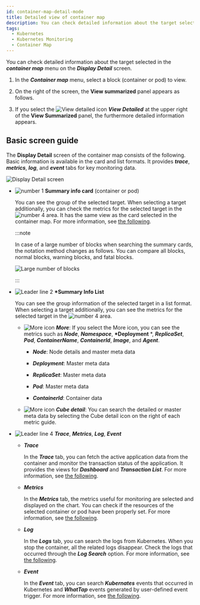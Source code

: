 ```yaml
---
id: container-map-detail-mode
title: Detailed view of container map
description: You can check detailed information about the target selected in the container map menu on the detailed view screen.
tags:
  - Kubernetes
  - Kubernetes Monitoring
  - Container Map
---
```


You can check detailed information about the target selected in the **_container map_** menu on the **_Display Detail_** screen.

1.  In the **_Container map_** menu, select a block (container or pod) to view. 

2.  On the right of the screen, the **View summarized** panel appears as follows. 

    <ImgLang img='k8s-container-sum.png' desc='Container map summary view' />

3.  If you select the ![View detailed icon](/img/ico-detail-mode.svg) **_View Detailed_** at the upper right of the **View Summarized** panel, the furthermore detailed information appears.

## Basic screen guide

The **Display Detail** screen of the container map consists of the following. Basic information is available in the card and list formats. It provides **_trace_**, **_metrics_**, **_log_**, and **_event_** tabs for key monitoring data. 

![Display Detail screen](/img/k8s-container-detail.png)

-   ![number 1](/img/number-01.png) **Summary info card** (container or pod)

    You can see the group of the selected target. When selecting a target additionally, you can check the metrics for the selected target in the ![number 4](/img/number-04.png) area. It has the same view as the card selected in the container map. For more information, see [the following](container-map).

    :::note

    In case of a large number of blocks when searching the summary cards, the notation method changes as follows. You can compare all blocks, <span class='normal'>normal</span> blocks, <span class='slow'>warning</span> blocks, and <span class='vslow'>fatal</span> blocks.

    ![Large number of blocks](/img/k8s-container-card-block.png)

    :::

-   ![Leader line 2](/img/number-02.png) **\*Summary Info List**

    You can see the group information of the selected target in a list format. When selecting a target additionally, you can see the metrics for the selected target in the ![number 4](/img/number-04.png) area. 

    -   ![More icon](/img/right-arrow.svg) **_More_**: If you select the More icon, you can see the metrics such as **_Node_**, **_Namespace_**, **\*Deployment** \*, **_ReplicaSet_**, **_Pod_**, **_ContainerName_**, **_ContainerId_**, **_Image_**, and **_Agent_**.

        -   **_Node_**: Node details and master meta data

        -   **_Deployment_**: Master meta data

        -   **_ReplicaSet_**: Master meta data

        -   **_Pod_**: Master meta data

        -   **_ContainerId_**: Container data

    -   ![More icon](/img/ico-more.svg) **_Cube detail_**: You can search the detailed or master meta data by selecting the Cube detail icon on the right of each metric guide.

-   ![Leader line 4](/img/number-04.png) **_Trace_**, **_Metrics_**, **_Log_**, **_Event_** 

    -   **_Trace_** 

        In the **_Trace_** tab, you can fetch the active application data from the container and monitor the transaction status of the application. It provides the views for **_Dashboard_** and **_Transaction List_**. For more information, see [the following](container-map-trace).

    -   **_Metrics_**

        In the **_Metrics_** tab, the metrics useful for monitoring are selected and displayed on the chart. You can check if the resources of the selected container or pod have been properly set. For more information, see [the following](container-map-metrics).

    -   **_Log_** 

        In the **_Logs_** tab, you can search the logs from Kubernetes. When you stop the container, all the related logs disappear. Check the logs that occurred through the **_Log Search_** option. For more information, see [the following](container-map-log).

    -   **_Event_** 

        In the **_Event_** tab, you can search **_Kubernates_** events that occurred in Kubernetes and **_WhatTap_** events generated by user-defined event trigger. For more information, see [the following](container-map-event).
